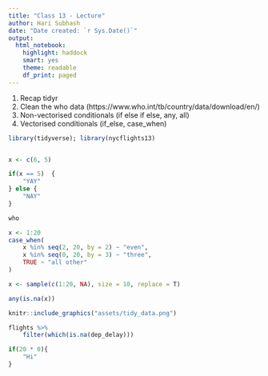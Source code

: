 ```yaml
---
title: "Class 13 - Lecture"
author: Hari Subhash
date: "Date created: `r Sys.Date()`"
output:
  html_notebook:
    highlight: haddock
    smart: yes
    theme: readable
    df_print: paged
---
```



1. Recap tidyr
2. Clean the who data (https://www.who.int/tb/country/data/download/en/)
3. Non-vectorised conditionals (if else if else, any, all)
4. Vectorised conditionals (if_else, case_when)


```r
library(tidyverse); library(nycflights13)


x <- c(6, 5)

if(x == 5)  {
    "YAY"
} else {
    "NAY"
}

who
```

```r
x <- 1:20
case_when(
    x %in% seq(2, 20, by = 2) ~ "even",
    x %in% seq(0, 20, by = 3) ~ "three",
    TRUE ~ "all other"
)
```


```r
x <- sample(c(1:20, NA), size = 10, replace = T)

any(is.na(x))
```


```r
knitr::include_graphics("assets/tidy_data.png")
```


```r
flights %>% 
    filter(which(is.na(dep_delay)))
```

```r
if(20 * 0){
    "Hi"
}
```


